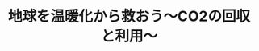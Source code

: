 ﻿---
title: "地球を温暖化から救おう～CO2の回収と利用～"
category: "物質理工学院"
vol: 23
interviewee: "小出・太田口 "
url: ""
tags: ["環境","地球","炭素","酸化","資源"]
pdf: "23-1.pdf"
career: ""
preface: "産業革命以降、大気中の二酸化炭素の濃度が高くなり続けていることはみなさんも知っているだろう。今この瞬間にも莫大な量のCO2が放出されている。CO2による気温の上昇は将来私たちの生活環境を大きく変えてしまうかもしれない。私たちの地球環境を守るためにも、CO2を取り除く技術が必要となるのである。今回、大気中に排出されるCO2を工場排気から取り除く方法、そしてCO2の資源化についての研究を進めておられる、小出・太田口を訪ねてみた。"
---
